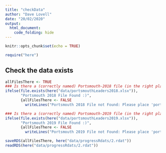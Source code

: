 ```yaml
---
title: "checkData"
author: "Dave Lovell"
date: "20/02/2020"
output:
  html_document:
    code_folding: hide
---
```


```r
knitr::opts_chunk$set(echo = TRUE)
```

```r
require("here")
```

## Check the data exists

```r
allFilesThere <- TRUE
### Is there a (correctly named) Portsmouth-2018 file (in the right place) --------------------
ifelse(file.exists(here("data/portsmouthLeaders2018.xlsx")),
       "Portsmouth 2018 File Found :)",
       {allFilesThere <- FALSE
         writeLines("Portsmouth 2018 File not Found: Please place 'portsmouthLeaders2018.xlsx' in the 'data' directory and knit this document again")})

### Is there a (correctly named) Portsmouth-2019 file (in the right place) --------------------
ifelse(file.exists(here("data/portsmouthLeaders2019.xlsx")),
       "Portsmouth 2019 File Found :)",
       {allFilesThere <- FALSE
         writeLines("Portsmouth 2019 File not Found: Please place 'portsmouthLeaders2019.xlsx' in the 'data' directory and knit this document again")})
```

```r
saveRDS(allFilesThere, here("data/progressRdats/2.rdat"))
readRDS(here("data/progressRdats/2.rdat"))
```


